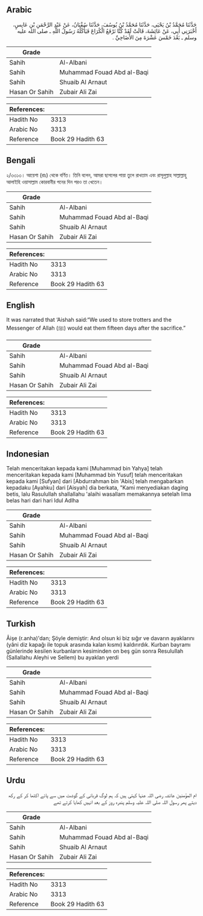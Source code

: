 ## Arabic


<div dir="rtl" lang="ar" style={{fontSize:'larger',backgroundColor:'#f8f9fa',padding:20}}>
حَدَّثَنَا مُحَمَّدُ بْنُ يَحْيَى، حَدَّثَنَا مُحَمَّدُ بْنُ يُوسُفَ، حَدَّثَنَا سُفْيَانُ، عَنْ عَبْدِ الرَّحْمَنِ بْنِ عَابِسٍ، أَخْبَرَنِي أَبِي، عَنْ عَائِشَةَ، قَالَتْ لَقَدْ كُنَّا نَرْفَعُ الْكُرَاعَ فَيَأْكُلُهُ رَسُولُ اللَّهِ ـ صلى الله عليه وسلم ـ بَعْدَ خَمْسَ عَشْرَةَ مِنَ الأَضَاحِيِّ ‏.‏
</div>
<div style={{backgroundColor:'#f8f9fa',padding:20, marginBottom: 10}}><table> <thead> <tr> <th>Grade</th> <th></th> </tr> </thead> <tbody> <tr><td>Sahih</td><td>Al-Albani</td></tr><tr><td>Sahih</td><td>Muhammad Fouad Abd al-Baqi</td></tr><tr><td>Sahih</td><td>Shuaib Al Arnaut</td></tr><tr><td>Hasan Or Sahih</td><td>Zubair Ali Zai</td></tr></tbody></table><table> <thead> <tr> <th>References:</th> <th></th> </tr> </thead> <tbody><tr><td>Hadith No</td><td>3313</td></tr><tr><td>Arabic No</td><td>3313</td></tr><tr><td>Reference</td><td>Book 29 Hadith 63</td></tr></tbody></table></div>

## Bengali


<div dir="ltr" lang="bn" style={{fontSize:'larger',backgroundColor:'#f8f9fa',padding:20}}>
২/৩৩১৩। আয়েশা (রাঃ) থেকে বর্ণিত। তিনি বলেন, আমরা ছাগলের পায়া তুলে রাখতাম এবং রাসূলুল্লাহ সাল্লাল্লাহু আলাইহি ওয়াসাল্লাম কোরবানীর পনের দিন পরও তা খেতেন।
</div>
<div style={{backgroundColor:'#f8f9fa',padding:20, marginBottom: 10}}><table> <thead> <tr> <th>Grade</th> <th></th> </tr> </thead> <tbody> <tr><td>Sahih</td><td>Al-Albani</td></tr><tr><td>Sahih</td><td>Muhammad Fouad Abd al-Baqi</td></tr><tr><td>Sahih</td><td>Shuaib Al Arnaut</td></tr><tr><td>Hasan Or Sahih</td><td>Zubair Ali Zai</td></tr></tbody></table><table> <thead> <tr> <th>References:</th> <th></th> </tr> </thead> <tbody><tr><td>Hadith No</td><td>3313</td></tr><tr><td>Arabic No</td><td>3313</td></tr><tr><td>Reference</td><td>Book 29 Hadith 63</td></tr></tbody></table></div>

## English


<div dir="ltr" lang="en" style={{fontSize:'larger',backgroundColor:'#f8f9fa',padding:20}}>
It was narrated that ‘Aishah said:“We used to store trotters and the Messenger of Allah (ﷺ) would eat them fifteen days after the sacrifice.”
</div>
<div style={{backgroundColor:'#f8f9fa',padding:20, marginBottom: 10}}><table> <thead> <tr> <th>Grade</th> <th></th> </tr> </thead> <tbody> <tr><td>Sahih</td><td>Al-Albani</td></tr><tr><td>Sahih</td><td>Muhammad Fouad Abd al-Baqi</td></tr><tr><td>Sahih</td><td>Shuaib Al Arnaut</td></tr><tr><td>Hasan Or Sahih</td><td>Zubair Ali Zai</td></tr></tbody></table><table> <thead> <tr> <th>References:</th> <th></th> </tr> </thead> <tbody><tr><td>Hadith No</td><td>3313</td></tr><tr><td>Arabic No</td><td>3313</td></tr><tr><td>Reference</td><td>Book 29 Hadith 63</td></tr></tbody></table></div>

## Indonesian


<div dir="ltr" lang="id" style={{fontSize:'larger',backgroundColor:'#f8f9fa',padding:20}}>
Telah menceritakan kepada kami [Muhammad bin Yahya] telah menceritakan kepada kami [Muhammad bin Yusuf] telah menceritakan kepada kami [Sufyan] dari [Abdurrahman bin 'Abis] telah mengabarkan kepadaku [Ayahku] dari [Aisyah] dia berkata, "Kami menyediakan daging betis, lalu Rasulullah shallallahu 'alaihi wasallam memakannya setelah lima belas hari dari hari Idul Adlha
</div>
<div style={{backgroundColor:'#f8f9fa',padding:20, marginBottom: 10}}><table> <thead> <tr> <th>Grade</th> <th></th> </tr> </thead> <tbody> <tr><td>Sahih</td><td>Al-Albani</td></tr><tr><td>Sahih</td><td>Muhammad Fouad Abd al-Baqi</td></tr><tr><td>Sahih</td><td>Shuaib Al Arnaut</td></tr><tr><td>Hasan Or Sahih</td><td>Zubair Ali Zai</td></tr></tbody></table><table> <thead> <tr> <th>References:</th> <th></th> </tr> </thead> <tbody><tr><td>Hadith No</td><td>3313</td></tr><tr><td>Arabic No</td><td>3313</td></tr><tr><td>Reference</td><td>Book 29 Hadith 63</td></tr></tbody></table></div>

## Turkish


<div dir="ltr" lang="tr" style={{fontSize:'larger',backgroundColor:'#f8f9fa',padding:20}}>
Âişe (r.anha)'dan; Şöyle demiştir: And olsun ki biz sığır ve davarın ayaklarını (yâni diz kapağı ile topuk arasında kalan kısmı) kaldırırdık. Kurban bayramı günlerinde kesilen kurbanların kesiminden on beş gün sonra Resulullah (Sallallahu Aleyhi ve Sellem) bu ayaklan yerdi
</div>
<div style={{backgroundColor:'#f8f9fa',padding:20, marginBottom: 10}}><table> <thead> <tr> <th>Grade</th> <th></th> </tr> </thead> <tbody> <tr><td>Sahih</td><td>Al-Albani</td></tr><tr><td>Sahih</td><td>Muhammad Fouad Abd al-Baqi</td></tr><tr><td>Sahih</td><td>Shuaib Al Arnaut</td></tr><tr><td>Hasan Or Sahih</td><td>Zubair Ali Zai</td></tr></tbody></table><table> <thead> <tr> <th>References:</th> <th></th> </tr> </thead> <tbody><tr><td>Hadith No</td><td>3313</td></tr><tr><td>Arabic No</td><td>3313</td></tr><tr><td>Reference</td><td>Book 29 Hadith 63</td></tr></tbody></table></div>

## Urdu


<div dir="rtl" lang="ur" style={{fontSize:'larger',backgroundColor:'#f8f9fa',padding:20}}>
ام المؤمنین عائشہ رضی اللہ عنہا کہتی ہیں کہ ہم لوگ قربانی کے گوشت میں سے پائے اکٹھا کر کے رکھ دیتے پھر رسول اللہ صلی اللہ علیہ وسلم پندرہ روز کے بعد انہیں کھایا کرتے تھے
</div>
<div style={{backgroundColor:'#f8f9fa',padding:20, marginBottom: 10}}><table> <thead> <tr> <th>Grade</th> <th></th> </tr> </thead> <tbody> <tr><td>Sahih</td><td>Al-Albani</td></tr><tr><td>Sahih</td><td>Muhammad Fouad Abd al-Baqi</td></tr><tr><td>Sahih</td><td>Shuaib Al Arnaut</td></tr><tr><td>Hasan Or Sahih</td><td>Zubair Ali Zai</td></tr></tbody></table><table> <thead> <tr> <th>References:</th> <th></th> </tr> </thead> <tbody><tr><td>Hadith No</td><td>3313</td></tr><tr><td>Arabic No</td><td>3313</td></tr><tr><td>Reference</td><td>Book 29 Hadith 63</td></tr></tbody></table></div>